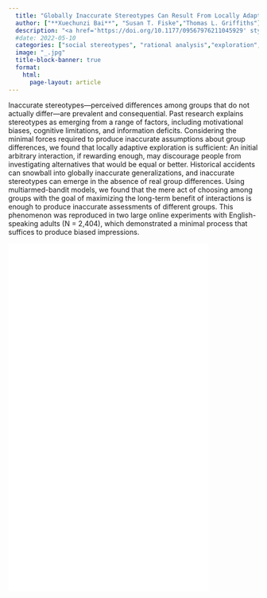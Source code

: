 ```yaml
---
  title: "Globally Inaccurate Stereotypes Can Result From Locally Adaptive Exploration"
  author: ["**Xuechunzi Bai**", "Susan T. Fiske","Thomas L. Griffiths"]
  description: "<a href='https://doi.org/10.1177/09567976211045929' style='color:#be7874;'>Psychological Science</a>"
  #date: 2022-05-10
  categories: ["social stereotypes", "rational analysis","exploration","reinforcement learning"]
  image: "_.jpg"
  title-block-banner: true
  format:
    html:
      page-layout: article
---
```

Inaccurate stereotypes—perceived differences among groups that do not actually differ—are prevalent and consequential. Past research explains stereotypes as emerging from a range of factors, including motivational biases, cognitive limitations, and information deficits. Considering the minimal forces required to produce inaccurate assumptions about group differences, we found that locally adaptive exploration is sufficient: An initial arbitrary interaction, if rewarding enough, may discourage people from investigating alternatives that would be equal or better. Historical accidents can snowball into globally inaccurate generalizations, and inaccurate stereotypes can emerge in the absence of real group differences. Using multiarmed-bandit models, we found that the mere act of choosing among groups with the goal of maximizing the long-term benefit of interactions is enough to produce inaccurate assessments of different groups. This phenomenon was reproduced in two large online experiments with English-speaking adults (N = 2,404), which demonstrated a minimal process that suffices to produce biased impressions.


![](_.pdf){width="80%" height="700" fig-align="center"}
